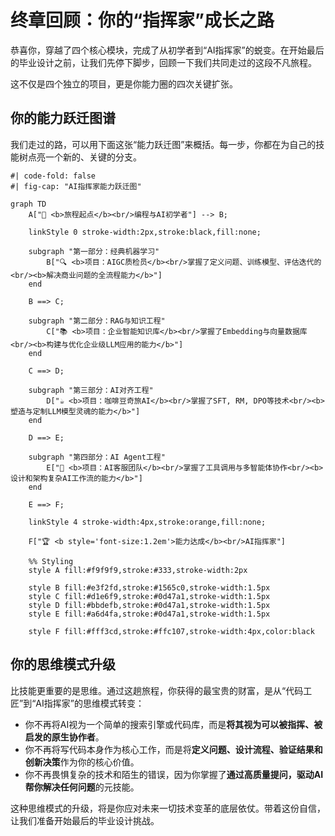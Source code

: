 # 终章回顾：你的“指挥家”成长之路

恭喜你，穿越了四个核心模块，完成了从初学者到“AI指挥家”的蜕变。在开始最后的毕业设计之前，让我们先停下脚步，回顾一下我们共同走过的这段不凡旅程。

这不仅是四个独立的项目，更是你能力圈的四次关键扩张。

## 你的能力跃迁图谱

我们走过的路，可以用下面这张“能力跃迁图”来概括。每一步，你都在为自己的技能树点亮一个新的、关键的分支。

```mermaid
#| code-fold: false
#| fig-cap: "AI指挥家能力跃迁图"

graph TD
    A["🏅 <b>旅程起点</b><br/>编程与AI初学者"] --> B;
    
    linkStyle 0 stroke-width:2px,stroke:black,fill:none;

    subgraph "第一部分：经典机器学习"
        B["🔍 <b>项目：AIGC质检员</b><br/>掌握了定义问题、训练模型、评估迭代的<br/><b>解决商业问题的全流程能力</b>"]
    end
    
    B ==> C;
    
    subgraph "第二部分：RAG与知识工程"
        C["📚 <b>项目：企业智能知识库</b><br/>掌握了Embedding与向量数据库<br/><b>构建与优化企业级LLM应用的能力</b>"]
    end
    
    C ==> D;
    
    subgraph "第三部分：AI对齐工程"
        D["☕ <b>项目：咖啡豆奇旅AI</b><br/>掌握了SFT, RM, DPO等技术<br/><b>塑造与定制LLM模型灵魂的能力</b>"]
    end
    
    D ==> E;
    
    subgraph "第四部分：AI Agent工程"
        E["🤖 <b>项目：AI客服团队</b><br/>掌握了工具调用与多智能体协作<br/><b>设计和架构复杂AI工作流的能力</b>"]
    end

    E ==> F;
    
    linkStyle 4 stroke-width:4px,stroke:orange,fill:none;

    F["🏆 <b style='font-size:1.2em'>能力达成</b><br/>AI指挥家"]

    %% Styling
    style A fill:#f9f9f9,stroke:#333,stroke-width:2px
    
    style B fill:#e3f2fd,stroke:#1565c0,stroke-width:1.5px
    style C fill:#d1e6f9,stroke:#0d47a1,stroke-width:1.5px
    style D fill:#bbdefb,stroke:#0d47a1,stroke-width:1.5px
    style E fill:#a6d4fa,stroke:#0d47a1,stroke-width:1.5px
    
    style F fill:#fff3cd,stroke:#ffc107,stroke-width:4px,color:black
```

## 你的思维模式升级

比技能更重要的是思维。通过这趟旅程，你获得的最宝贵的财富，是从“代码工匠”到“AI指挥家”的思维模式转变：

*   你不再将AI视为一个简单的搜索引擎或代码库，而是**将其视为可以被指挥、被启发的原生协作者**。
*   你不再将写代码本身作为核心工作，而是将**定义问题、设计流程、验证结果和创新决策**作为你的核心价值。
*   你不再畏惧复杂的技术和陌生的错误，因为你掌握了**通过高质量提问，驱动AI帮你解决任何问题**的元技能。

这种思维模式的升级，将是你应对未来一切技术变革的底层依仗。带着这份自信，让我们准备开始最后的毕业设计挑战。 